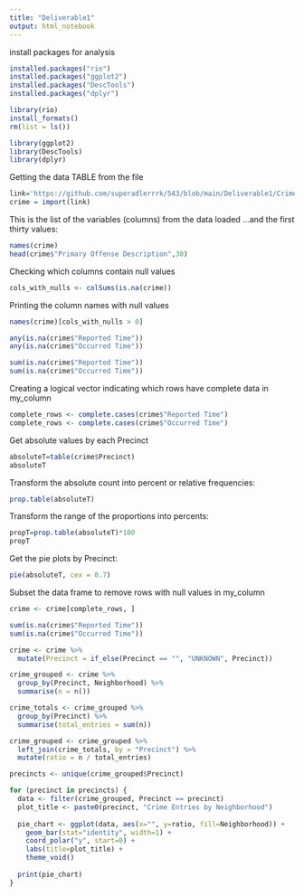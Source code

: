 ```yaml
---
title: "Deliverable1"
output: html_notebook
---
```

install packages for analysis
```r
installed.packages("rio")
installed.packages("ggplot2")
installed.packages("DescTools")
installed.packages("dplyr")
```

```r
library(rio)
install_formats()
rm(list = ls())

library(ggplot2)
library(DescTools)
library(dplyr)
```

Getting the data TABLE from the file
```r
link='https://github.com/superadlerrrk/543/blob/main/Deliverable1/Crime_Data.csv?raw=true'
crime = import(link)
```

This is the list of the variables (columns) from the data loaded
...and the first thirty values:
```r
names(crime)
head(crime$"Primary Offense Description",30) 
```

Checking which columns contain null values
```r
cols_with_nulls <- colSums(is.na(crime))
```

Printing the column names with null values
```r
names(crime)[cols_with_nulls > 0]

any(is.na(crime$"Reported Time"))
any(is.na(crime$"Occurred Time"))

sum(is.na(crime$"Reported Time"))
sum(is.na(crime$"Occurred Time"))
```

Creating a logical vector indicating which rows have complete data in my_column
```r
complete_rows <- complete.cases(crime$"Reported Time")
complete_rows <- complete.cases(crime$"Occurred Time")
```

Get absolute values by each Precinct
```r
absoluteT=table(crime$Precinct)
absoluteT
```

Transform the absolute count into percent or relative frequencies:
```r
prop.table(absoluteT)
```

Transform the range of the proportions into percents:
```r
propT=prop.table(absoluteT)*100
propT
```

Get the pie plots by Precinct:
```r
pie(absoluteT, cex = 0.7)
```

Subset the data frame to remove rows with null values in my_column
```r
crime <- crime[complete_rows, ]

sum(is.na(crime$"Reported Time"))
sum(is.na(crime$"Occurred Time"))

crime <- crime %>%
  mutate(Precinct = if_else(Precinct == "", "UNKNOWN", Precinct))

crime_grouped <- crime %>%
  group_by(Precinct, Neighborhood) %>%
  summarise(n = n())

crime_totals <- crime_grouped %>%
  group_by(Precinct) %>%
  summarise(total_entries = sum(n))

crime_grouped <- crime_grouped %>%
  left_join(crime_totals, by = "Precinct") %>%
  mutate(ratio = n / total_entries)

precincts <- unique(crime_grouped$Precinct)

for (precinct in precincts) {
  data <- filter(crime_grouped, Precinct == precinct)
  plot_title <- paste0(precinct, "Crime Entries by Neighborhood")
  
  pie_chart <- ggplot(data, aes(x="", y=ratio, fill=Neighborhood)) +
    geom_bar(stat="identity", width=1) +
    coord_polar("y", start=0) +
    labs(title=plot_title) +
    theme_void()
  
  print(pie_chart)
}
```
